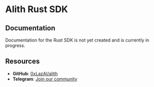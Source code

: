 # Alith Rust SDK

## Documentation

Documentation for the Rust SDK is not yet created and is currently in progress.

## Resources

- **GitHub**: [0xLazAI/alith](https://github.com/0xLazAI/alith)
- **Telegram**: [Join our community](https://t.me/alithai)